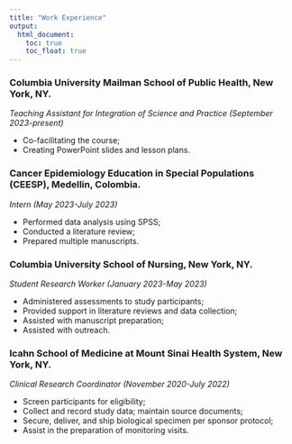 ```yaml
---
title: "Work Experience"
output: 
  html_document:
    toc: true
    toc_float: true
---
```


### **Columbia University Mailman School of Public Health**, New York, NY.

*Teaching Assistant for Integration of Science and Practice (September 2023-present)*

* Co-facilitating the course;
* Creating PowerPoint slides and lesson plans.

### **Cancer Epidemiology Education in Special Populations (CEESP)**, Medellin, Colombia.

*Intern (May 2023-July 2023)*

* Performed data analysis using SPSS;
* Conducted a literature review;
* Prepared multiple manuscripts.

### **Columbia University School of Nursing**, New York, NY.

*Student Research Worker (January 2023-May 2023)*

* Administered assessments to study participants;
* Provided support in literature reviews and data collection;
* Assisted with manuscript preparation;
* Assisted with outreach. 

### **Icahn School of Medicine at Mount Sinai Health System**, New York, NY.

*Clinical Research Coordinator (November 2020-July 2022)*

* Screen participants for eligibility; 
* Collect and record study data; maintain source documents; 
* Secure, deliver, and ship biological specimen per sponsor protocol; 
* Assist in the preparation of monitoring visits. 



